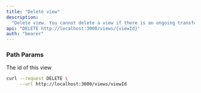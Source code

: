 ```yaml
---
title: "Delete view"
description:
  "Delete view. You cannot delete a view if there is an ongoing transfer."
api: "DELETE http://localhost:3000/views/{viewId}"
auth: "bearer"
---
```


### Path Params

<Param path="viewId" type="string" required>
  The id of this view
</Param>

<RequestExample>

```bash Example Request
curl --request DELETE \
     --url http://localhost:3000/views/viewId
```

</RequestExample>
